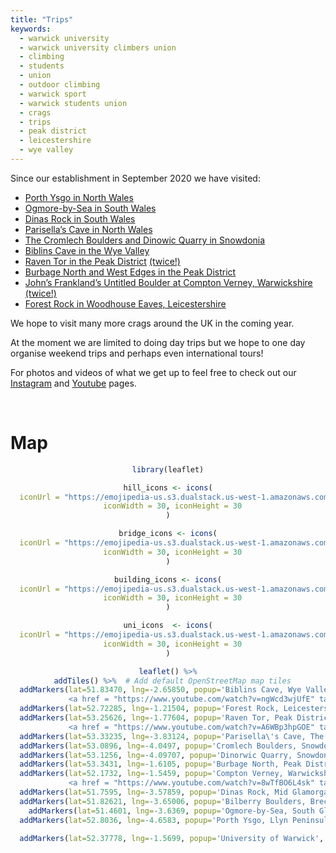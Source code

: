 ```yaml
---
title: "Trips"
keywords:
  - warwick university
  - warwick university climbers union
  - climbing
  - students
  - union
  - outdoor climbing
  - warwick sport
  - warwick students union
  - crags
  - trips
  - peak district
  - leicestershire
  - wye valley
---
```


Since our establishment in September 2020 we have visited:

* [Porth Ysgo in North Wales](https://www.instagram.com/p/CZhGhNJNViO/){target="_blank"}
* [Ogmore-by-Sea in South Wales](https://www.instagram.com/p/CXOeASTIKZV/){target="_blank"}
* [Dinas Rock in South Wales](https://www.instagram.com/p/CXJ9ziZoJgd/){target="_blank"}
* [Parisella's Cave in North Wales](https://www.instagram.com/p/CWBpTMwIhue/){target="_blank"}
* [The Cromlech Boulders and Dinowic Quarry in Snowdonia](https://www.instagram.com/p/CWGwuSwIydv/){target="_blank"}
* [Biblins Cave in the Wye Valley](https://www.youtube.com/watch?v=ngWcd3wjUfE){target="_blank"}
* [Raven Tor in the Peak District](https://www.instagram.com/p/CFtzENqFHMa/){target="_blank"} [(twice!)](https://www.instagram.com/p/CF-bewCAGZa/){target="_blank"}
* [Burbage North and West Edges in the Peak District](https://www.instagram.com/p/CGXk7OpgUSB/){target="_blank"}
* [John's Frankland's Untitled Boulder at Compton Verney, Warwickshire](https://www.instagram.com/p/CQ8cIk-D6qt/){target="_blank"} [(twice!)](https://www.instagram.com/p/CUYGSNLIG4h/){target="_blank"}
* [Forest Rock in Woodhouse Eaves, Leicestershire](https://www.instagram.com/p/CRHo0puD1J3/){target="_blank"}

We hope to visit many more crags around the UK in the coming year.

At the moment we are limited to doing day trips but we hope to one day organise weekend trips and perhaps even international tours!

For photos and videos of what we get up to feel free to check out our [Instagram](https://www.instagram.com/warwick_climbers_union/){target="_blank"} and [Youtube](https://www.youtube.com/channel/UCICcXE7dYugbFBRfbdjl90Q){target="_blank"} pages.

<br>

# Map
<center>
```r
library(leaflet)

hill_icons <- icons(
  iconUrl = "https://emojipedia-us.s3.dualstack.us-west-1.amazonaws.com/thumbs/120/twitter/259/mountain_26f0.png",
  iconWidth = 30, iconHeight = 30
)

bridge_icons <- icons(
  iconUrl = "https://emojipedia-us.s3.dualstack.us-west-1.amazonaws.com/thumbs/120/facebook/65/bridge-at-night_1f309.png",
  iconWidth = 30, iconHeight = 30
)

building_icons <- icons(
  iconUrl = "https://emojipedia-us.s3.dualstack.us-west-1.amazonaws.com/thumbs/120/samsung/265/office-building_1f3e2.png",
  iconWidth = 30, iconHeight = 30
)

uni_icons  <- icons(
  iconUrl = "https://emojipedia-us.s3.dualstack.us-west-1.amazonaws.com/thumbs/120/joypixels/257/graduation-cap_1f393.png",
  iconWidth = 30, iconHeight = 30
)

leaflet() %>%
  addTiles() %>%  # Add default OpenStreetMap map tiles
  addMarkers(lat=51.83470, lng=-2.65850, popup='Biblins Cave, Wye Valley<br><br><a href = "https://www.instagram.com/p/CFmEIMkFaQC/" target = "_blank"> <img src="https://www.instagram.com/favicon.ico"  width = "25" height = "25"></a>
             <a href = "https://www.youtube.com/watch?v=ngWcd3wjUfE" target = "_blank"> <img src="https://www.youtube.com/favicon.ico"  width = "25" height = "25"></a>', icon = hill_icons) %>%
  addMarkers(lat=52.72285, lng=-1.21504, popup='Forest Rock, Leicestershire<br><br><a href = "https://www.instagram.com/p/CRHo0puD1J3/" target = "_blank"> <img src="https://www.instagram.com/favicon.ico"  width = "25" height = "25"></a>', icon = hill_icons) %>%
  addMarkers(lat=53.25626, lng=-1.77604, popup='Raven Tor, Peak District<br><br><a href = "https://www.instagram.com/p/CF-bewCAGZa/" target = "_blank"> <img src="https://www.instagram.com/favicon.ico"  width = "25" height = "25"></a>
             <a href = "https://www.youtube.com/watch?v=A6WBp3hpGOE" target = "_blank"> <img src="https://www.youtube.com/favicon.ico"  width = "25" height = "25"></a>', icon = hill_icons) %>%
  addMarkers(lat=53.33235, lng=-3.83124, popup='Parisella\'s Cave, The Great Orme<br><br><a href = "https://www.instagram.com/p/CWBpTMwIhue/" target = "_blank"> <img src="https://www.instagram.com/favicon.ico"  width = "25" height = "25"></a>', icon = hill_icons) %>%
  addMarkers(lat=53.0896, lng=-4.0497, popup='Cromlech Boulders, Snowdonia<br><br><a href = "https://www.instagram.com/p/CWGwuSwIydv/" target = "_blank"> <img src="https://www.instagram.com/favicon.ico"  width = "25" height = "25"></a>', icon = hill_icons) %>%
  addMarkers(lat=53.1256, lng=-4.09707, popup='Dinorwic Quarry, Snowdonia<br><br><a href = "https://www.instagram.com/p/CWGwuSwIydv/" target = "_blank"> <img src="https://www.instagram.com/favicon.ico"  width = "25" height = "25"></a>', icon = hill_icons) %>%
  addMarkers(lat=53.3431, lng=-1.6105, popup='Burbage North, Peak District<br><br><a href = "https://www.instagram.com/p/CGXk7OpgUSB/" target = "_blank"> <img src="https://www.instagram.com/favicon.ico"  width = "25" height = "25"></a>', icon = hill_icons) %>%
  addMarkers(lat=52.1732, lng=-1.5459, popup='Compton Verney, Warwickshire<br><br><a href = "https://www.instagram.com/p/CUYGSNLIG4h/" target = "_blank"> <img src="https://www.instagram.com/favicon.ico"  width = "25" height = "25"></a>
             <a href = "https://www.youtube.com/watch?v=8wTfBO6L4sk" target = "_blank"> <img src="https://www.youtube.com/favicon.ico"  width = "25" height = "25"></a>', icon = hill_icons) %>%
  addMarkers(lat=51.7595, lng=-3.57859, popup='Dinas Rock, Mid Glamorgan<br><br><a href = "https://www.instagram.com/p/CXJ9ziZoJgd/" target = "_blank"> <img src="https://www.instagram.com/favicon.ico"  width = "25" height = "25"></a>', icon = hill_icons) %>%
  addMarkers(lat=51.82621, lng=-3.65006, popup='Bilberry Boulders, Brecon Beacons<br><br><a href = "https://www.instagram.com/p/CXJ9ziZoJgd/" target = "_blank"> <img src="https://www.instagram.com/favicon.ico"  width = "25" height = "25"></a>', icon = hill_icons) %>%
    addMarkers(lat=51.4601, lng=-3.6369, popup='Ogmore-by-Sea, South Glamorgan<br><br><a href = "https://www.instagram.com/p/CXOeASTIKZV/" target = "_blank"> <img src="https://www.instagram.com/favicon.ico"  width = "25" height = "25"></a>', icon = hill_icons) %>%
  addMarkers(lat=52.8036, lng=-4.6583, popup='Porth Ysgo, Llyn Peninsula<br><br><a href = "https://www.instagram.com/p/CZhGhNJNViO/" target = "_blank"> <img src="https://www.instagram.com/favicon.ico"  width = "25" height = "25"></a>', icon = hill_icons) %>%
  
  addMarkers(lat=52.37778, lng=-1.5699, popup='University of Warwick', icon = uni_icons)

```
</center>
